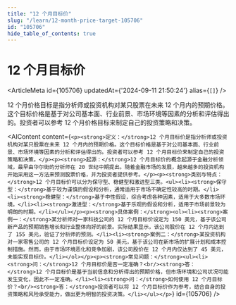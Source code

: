 ```yaml
---
title: "12 个月目标价"
slug: "/learn/12-month-price-target-105706"
id: "105706"
hide_table_of_contents: true
---
```



# 12 个月目标价

<ArticleMeta id={105706} updatedAt={'2024-09-11 21:50:24'} alias={`[]`} />
<div className='border-solid border-b border-t-0 my-4 border-[var(--ifm-color-gray-300)]' />

12 个月价格目标是指分析师或投资机构对某只股票在未来 12 个月内的预期价格。这个目标价格是基于对公司基本面、行业前景、市场环境等因素的分析和评估得出的。投资者可以参考 12 个月价格目标来制定自己的投资策略和决策。

<AIContent content={`<p><strong>定义：</strong>12 个月目标价是指分析师或投资机构对某只股票在未来 12 个月内的预期价格。这个目标价格是基于对公司基本面、行业前景、市场环境等因素的分析和评估得出的。投资者可以参考 12 个月目标价来制定自己的投资策略和决策。</p><p><strong>起源：</strong>12 个月目标价的概念起源于金融分析领域，最早由华尔街的分析师在 20 世纪中期提出。随着金融市场的发展，越来越多的投资机构开始采用这一方法来预测股票价格，并为投资者提供参考。</p><p><strong>类别与特点：</strong>12 个月目标价可以分为保守型、稳健型和激进型三类。<ul><li><strong>保守型：</strong>基于较为谨慎的假设和分析，通常适用于市场不确定性较高的时期。</li><li><strong>稳健型：</strong>基于中性假设，综合考虑各种因素，适用于大多数市场环境。</li><li><strong>激进型：</strong>基于乐观的假设和分析，适用于市场前景较为明朗的时期。</li></ul></p><p><strong>具体案例：</strong><ol><li><strong>案例一：</strong>某分析师对一家科技公司的 12 个月目标价设定为 150 美元，基于该公司新产品的预期销售增长和行业整体向好的前景。实际结果显示，该公司股价在 12 个月内达到了 155 美元，验证了分析师的预测。</li><li><strong>案例二：</strong>某投资机构对一家零售公司的 12 个月目标价设定为 50 美元，基于该公司在新市场的扩展计划和成本控制措施。然而，由于市场环境恶化和竞争加剧，该公司股价在 12 个月内仅达到了 45 美元，未能实现目标价。</li></ol></p><p><strong>常见问题：</strong><ul><li><strong>问：</strong>12 个月目标价是否一定准确？<br/><strong>答：</strong>12 个月目标价是基于当前信息和分析得出的预期价格，但市场环境和公司状况可能发生变化，因此不一定准确。</li><li><strong>问：</strong>如何使用 12 个月目标价？<br/><strong>答：</strong>投资者可以将 12 个月目标价作为参考，结合自身的投资策略和风险承受能力，做出更为明智的投资决策。</li></ul></p>`} id={105706} />
